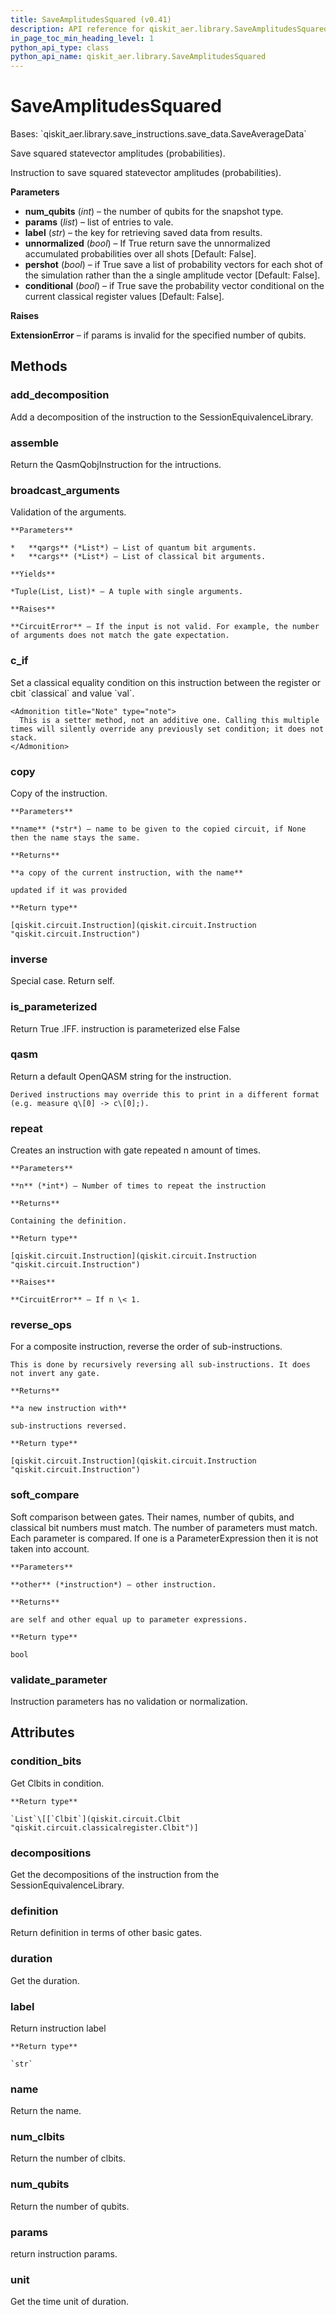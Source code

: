 ```yaml
---
title: SaveAmplitudesSquared (v0.41)
description: API reference for qiskit_aer.library.SaveAmplitudesSquared in qiskit v0.41
in_page_toc_min_heading_level: 1
python_api_type: class
python_api_name: qiskit_aer.library.SaveAmplitudesSquared
---
```


# SaveAmplitudesSquared

<Class id="qiskit_aer.library.SaveAmplitudesSquared" isDedicatedPage={true} github="https://github.com/qiskit/qiskit-aer/tree/stable/0.11/qiskit_aer/library/save_instructions/save_amplitudes.py" signature="SaveAmplitudesSquared(num_qubits, params, label='amplitudes_squared', unnormalized=False, pershot=False, conditional=False)" modifiers="class">
  Bases: `qiskit_aer.library.save_instructions.save_data.SaveAverageData`

  Save squared statevector amplitudes (probabilities).

  Instruction to save squared statevector amplitudes (probabilities).

  **Parameters**

  *   **num\_qubits** (*int*) – the number of qubits for the snapshot type.
  *   **params** (*list*) – list of entries to vale.
  *   **label** (*str*) – the key for retrieving saved data from results.
  *   **unnormalized** (*bool*) – If True return save the unnormalized accumulated probabilities over all shots \[Default: False].
  *   **pershot** (*bool*) – if True save a list of probability vectors for each shot of the simulation rather than the a single amplitude vector \[Default: False].
  *   **conditional** (*bool*) – if True save the probability vector conditional on the current classical register values \[Default: False].

  **Raises**

  **ExtensionError** – if params is invalid for the specified number of qubits.

  ## Methods

  <span id="qiskit-aer-library-saveamplitudessquared-add-decomposition" />

  ### add\_decomposition

  <Function id="qiskit_aer.library.SaveAmplitudesSquared.add_decomposition" signature="SaveAmplitudesSquared.add_decomposition(decomposition)">
    Add a decomposition of the instruction to the SessionEquivalenceLibrary.
  </Function>

  <span id="qiskit-aer-library-saveamplitudessquared-assemble" />

  ### assemble

  <Function id="qiskit_aer.library.SaveAmplitudesSquared.assemble" signature="SaveAmplitudesSquared.assemble()">
    Return the QasmQobjInstruction for the intructions.
  </Function>

  <span id="qiskit-aer-library-saveamplitudessquared-broadcast-arguments" />

  ### broadcast\_arguments

  <Function id="qiskit_aer.library.SaveAmplitudesSquared.broadcast_arguments" signature="SaveAmplitudesSquared.broadcast_arguments(qargs, cargs)">
    Validation of the arguments.

    **Parameters**

    *   **qargs** (*List*) – List of quantum bit arguments.
    *   **cargs** (*List*) – List of classical bit arguments.

    **Yields**

    *Tuple(List, List)* – A tuple with single arguments.

    **Raises**

    **CircuitError** – If the input is not valid. For example, the number of arguments does not match the gate expectation.
  </Function>

  <span id="qiskit-aer-library-saveamplitudessquared-c-if" />

  ### c\_if

  <Function id="qiskit_aer.library.SaveAmplitudesSquared.c_if" signature="SaveAmplitudesSquared.c_if(classical, val)">
    Set a classical equality condition on this instruction between the register or cbit `classical` and value `val`.

    <Admonition title="Note" type="note">
      This is a setter method, not an additive one. Calling this multiple times will silently override any previously set condition; it does not stack.
    </Admonition>
  </Function>

  <span id="qiskit-aer-library-saveamplitudessquared-copy" />

  ### copy

  <Function id="qiskit_aer.library.SaveAmplitudesSquared.copy" signature="SaveAmplitudesSquared.copy(name=None)">
    Copy of the instruction.

    **Parameters**

    **name** (*str*) – name to be given to the copied circuit, if None then the name stays the same.

    **Returns**

    **a copy of the current instruction, with the name**

    updated if it was provided

    **Return type**

    [qiskit.circuit.Instruction](qiskit.circuit.Instruction "qiskit.circuit.Instruction")
  </Function>

  <span id="qiskit-aer-library-saveamplitudessquared-inverse" />

  ### inverse

  <Function id="qiskit_aer.library.SaveAmplitudesSquared.inverse" signature="SaveAmplitudesSquared.inverse()">
    Special case. Return self.
  </Function>

  <span id="qiskit-aer-library-saveamplitudessquared-is-parameterized" />

  ### is\_parameterized

  <Function id="qiskit_aer.library.SaveAmplitudesSquared.is_parameterized" signature="SaveAmplitudesSquared.is_parameterized()">
    Return True .IFF. instruction is parameterized else False
  </Function>

  <span id="qiskit-aer-library-saveamplitudessquared-qasm" />

  ### qasm

  <Function id="qiskit_aer.library.SaveAmplitudesSquared.qasm" signature="SaveAmplitudesSquared.qasm()">
    Return a default OpenQASM string for the instruction.

    Derived instructions may override this to print in a different format (e.g. measure q\[0] -> c\[0];).
  </Function>

  <span id="qiskit-aer-library-saveamplitudessquared-repeat" />

  ### repeat

  <Function id="qiskit_aer.library.SaveAmplitudesSquared.repeat" signature="SaveAmplitudesSquared.repeat(n)">
    Creates an instruction with gate repeated n amount of times.

    **Parameters**

    **n** (*int*) – Number of times to repeat the instruction

    **Returns**

    Containing the definition.

    **Return type**

    [qiskit.circuit.Instruction](qiskit.circuit.Instruction "qiskit.circuit.Instruction")

    **Raises**

    **CircuitError** – If n \< 1.
  </Function>

  <span id="qiskit-aer-library-saveamplitudessquared-reverse-ops" />

  ### reverse\_ops

  <Function id="qiskit_aer.library.SaveAmplitudesSquared.reverse_ops" signature="SaveAmplitudesSquared.reverse_ops()">
    For a composite instruction, reverse the order of sub-instructions.

    This is done by recursively reversing all sub-instructions. It does not invert any gate.

    **Returns**

    **a new instruction with**

    sub-instructions reversed.

    **Return type**

    [qiskit.circuit.Instruction](qiskit.circuit.Instruction "qiskit.circuit.Instruction")
  </Function>

  <span id="qiskit-aer-library-saveamplitudessquared-soft-compare" />

  ### soft\_compare

  <Function id="qiskit_aer.library.SaveAmplitudesSquared.soft_compare" signature="SaveAmplitudesSquared.soft_compare(other)">
    Soft comparison between gates. Their names, number of qubits, and classical bit numbers must match. The number of parameters must match. Each parameter is compared. If one is a ParameterExpression then it is not taken into account.

    **Parameters**

    **other** (*instruction*) – other instruction.

    **Returns**

    are self and other equal up to parameter expressions.

    **Return type**

    bool
  </Function>

  <span id="qiskit-aer-library-saveamplitudessquared-validate-parameter" />

  ### validate\_parameter

  <Function id="qiskit_aer.library.SaveAmplitudesSquared.validate_parameter" signature="SaveAmplitudesSquared.validate_parameter(parameter)">
    Instruction parameters has no validation or normalization.
  </Function>

  ## Attributes

  ### condition\_bits

  <Attribute id="qiskit_aer.library.SaveAmplitudesSquared.condition_bits">
    Get Clbits in condition.

    **Return type**

    `List`\[[`Clbit`](qiskit.circuit.Clbit "qiskit.circuit.classicalregister.Clbit")]
  </Attribute>

  ### decompositions

  <Attribute id="qiskit_aer.library.SaveAmplitudesSquared.decompositions">
    Get the decompositions of the instruction from the SessionEquivalenceLibrary.
  </Attribute>

  ### definition

  <Attribute id="qiskit_aer.library.SaveAmplitudesSquared.definition">
    Return definition in terms of other basic gates.
  </Attribute>

  ### duration

  <Attribute id="qiskit_aer.library.SaveAmplitudesSquared.duration">
    Get the duration.
  </Attribute>

  ### label

  <Attribute id="qiskit_aer.library.SaveAmplitudesSquared.label">
    Return instruction label

    **Return type**

    `str`
  </Attribute>

  ### name

  <Attribute id="qiskit_aer.library.SaveAmplitudesSquared.name">
    Return the name.
  </Attribute>

  ### num\_clbits

  <Attribute id="qiskit_aer.library.SaveAmplitudesSquared.num_clbits">
    Return the number of clbits.
  </Attribute>

  ### num\_qubits

  <Attribute id="qiskit_aer.library.SaveAmplitudesSquared.num_qubits">
    Return the number of qubits.
  </Attribute>

  ### params

  <Attribute id="qiskit_aer.library.SaveAmplitudesSquared.params">
    return instruction params.
  </Attribute>

  ### unit

  <Attribute id="qiskit_aer.library.SaveAmplitudesSquared.unit">
    Get the time unit of duration.
  </Attribute>
</Class>

